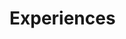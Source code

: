 
<Meta title="Components/Experiences" component={Experiences} />

# Experiences

<Preview>
  <Story name="default">
    <Experiences
      experiences={[
        {
          company: {
            url: text("url", "#"),
            name: text("name", "Name"),
          },
          location: text("location", "Location"),
          jobTitle: text("jobTitle", "Job Title"),
          startDate: text("startDate", new Date()),
          endDate: text("endDate", new Date()),
          lede: text("lede", "Lede"),
        },
      ]}
    />
  </Story>
</Preview>
